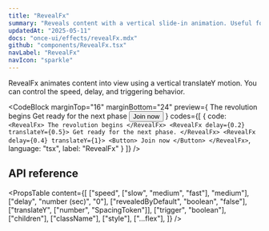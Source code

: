 ```yaml
---
title: "RevealFx"
summary: "Reveals content with a vertical slide-in animation. Useful for motion-enhanced entrances of sections or cards."
updatedAt: "2025-05-11"
docs: "once-ui/effects/revealFx.mdx"
github: "components/RevealFx.tsx"
navLabel: "RevealFx"
navIcon: "sparkle"
---
```


RevealFx animates content into view using a vertical translateY motion. You can control the speed, delay, and triggering behavior.

<CodeBlock
  marginTop="16"
  marginBottom="24"
  preview={
    <Column fillWidth>
      <RevealFx padding="8">
        <Text variant="heading-strong-l">The revolution begins</Text>
      </RevealFx>
      <RevealFx padding="8" marginBottom="16" delay={0.2} translateY={0.5} onBackground="neutral-weak">
        Get ready for the next phase
      </RevealFx>
      <RevealFx padding="8" delay={0.4} translateY={1}>
        <Button href="https://designengineers.club" size="s" data-border="rounded">Join now</Button>
      </RevealFx>
    </Column>
  }
  codes={[
    {
      code:
`<RevealFx>
    The revolution begins
</RevealFx>
<RevealFx delay={0.2} translateY={0.5}>
    Get ready for the next phase.
</RevealFx>
<RevealFx delay={0.4} translateY={1}>
    <Button>
      Join now
    </Button>
</RevealFx>`,
      language: "tsx",
      label: "RevealFx"
    }
  ]}
/>

## API reference

<PropsTable
  content={[
    ["speed", ["slow", "medium", "fast"], "medium"],
    ["delay", "number (sec)", "0"],
    ["revealedByDefault", "boolean", "false"],
    ["translateY", ["number", "SpacingToken"]],
    ["trigger", "boolean"],
    ["children"],
    ["className"],
    ["style"],
    ["...flex"],
  ]}
/>
